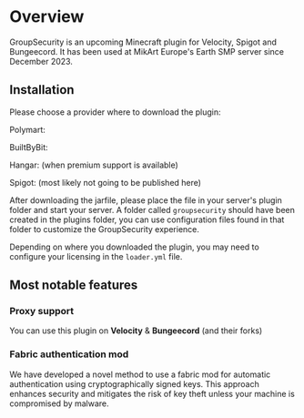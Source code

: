 # Overview
GroupSecurity is an upcoming Minecraft plugin for Velocity, Spigot and Bungeecord. It has been used at MikArt Europe's Earth SMP server since December 2023.

## Installation
Please choose a provider where to download the plugin:

Polymart:

BuiltByBit:

Hangar: (when premium support is available)

Spigot: (most likely not going to be published here)

After downloading the jarfile, please place the file in your server's plugin folder and start your server.
A folder called `groupsecurity` should have been created in the plugins folder, you can use configuration files found
in that folder to customize the GroupSecurity experience.

Depending on where you downloaded the plugin, you may need to configure your licensing in the `loader.yml` file.

## Most notable features
### Proxy support
You can use this plugin on **Velocity** & **Bungeecord** (and their forks)

### Fabric authentication mod
We have developed a novel method to use a fabric mod for automatic authentication using cryptographically signed keys.
This approach enhances security and mitigates the risk of key theft unless your machine is compromised by malware.